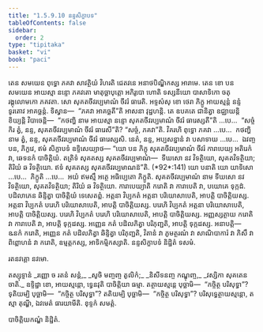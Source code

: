 ```yaml
---
title: "1.5.9.10 នន្ទសិក្ខាបទ"
tableOfContents: false
sidebar:
  order: 2
type: "tipitaka"
basket: "vi"
book: "paci"
---
```



<DynamicBreadcrumb />

<Division number="547" book="paci">

<Paragraph number="1585" book="paci">
តេន សមយេន ពុទ្ធោ ភគវា សាវត្ថិយំ វិហរតិ ជេតវនេ អនាថបិណ្ឌិកស្ស អារាមេ. តេន ខោ បន សមយេន អាយស្មា នន្ទោ ភគវតោ មាតុច្ឆាបុត្តោ អភិរូបោ ហោតិ ទស្សនីយោ បាសាទិកោ ចតុរង្គុលោមកោ ភគវតា. សោ សុគតចីវរប្បមាណំ ចីវរំ ធារេតិ. អទ្ទសំសុ ខោ ថេរា ភិក្ខូ អាយស្មន្តំ នន្ទំ ទូរតោវ អាគច្ឆន្តំ. ទិស្វាន—  “ភគវា អាគច្ឆតី”តិ អាសនា វុដ្ឋហន្តិ.
</Paragraph>

<Paragraph number="1586" book="paci">
តេ ឧបគតេ ជានិត្វា ឧជ្ឈាយន្តិ ខិយ្យន្តិ វិបាចេន្តិ—  “កថញ្ហិ នាម អាយស្មា នន្ទោ សុគតចីវរប្បមាណំ ចីវរំ ធារេស្សតី”តិ …បេ…  “សច្ចំ កិរ ត្វំ, នន្ទ, សុគតចីវរប្បមាណំ ចីវរំ ធារេសី”តិ? “សច្ចំ, ភគវា”តិ. វិគរហិ ពុទ្ធោ ភគវា …បេ…  កថញ្ហិ នាម ត្វំ, នន្ទ, សុគតចីវរប្បមាណំ ចីវរំ ធារេស្សសិ. នេតំ, នន្ទ, អប្បសន្នានំ វា បសាទាយ …បេ…  ឯវញ្ច បន, ភិក្ខវេ, ឥមំ សិក្ខាបទំ ឧទ្ទិសេយ្យាថ—
</Paragraph>

</Division>
<Division number="548" book="paci">

<Paragraph number="1587" book="paci">
<Emphasis>“យោ បន ភិក្ខុ សុគតចីវរប្បមាណំ ចីវរំ ការាបេយ្យ អតិរេកំ វា, ឆេទនកំ បាចិត្តិយំ. តត្រិទំ សុគតស្ស សុគតចីវរប្បមាណំ—  ទីឃសោ នវ វិទត្ថិយោ, សុគតវិទត្ថិយា; តិរិយំ ឆ វិទត្ថិយោ. ឥទំ សុគតស្ស សុគតចីវរប្បមាណន៑”</Emphasis>តិ. (*92*:<Emphasis>141</Emphasis>)
</Paragraph>

</Division>
<Division number="549" book="paci">

<Paragraph number="1588" book="paci">
<Emphasis>យោ បនា</Emphasis>តិ យោ យាទិសោ …បេ…  <Emphasis>ភិក្ខូ</Emphasis>តិ …បេ…  អយំ ឥមស្មឹ អត្ថេ អធិប្បេតោ ភិក្ខូតិ.
</Paragraph>

<Paragraph number="1589" book="paci">
<Emphasis>សុគតចីវរប្បមាណំ</Emphasis> នាម ទីឃសោ នវ វិទត្ថិយោ, សុគតវិទត្ថិយា; តិរិយំ ឆ វិទត្ថិយោ.
</Paragraph>

<Paragraph number="1590" book="paci">
<Emphasis>ការាបេយ្យា</Emphasis>តិ ករោតិ វា ការាបេតិ វា, បយោគេ ទុក្កដំ. បដិលាភេន ឆិន្ទិត្វា បាចិត្តិយំ ទេសេតព្ពំ.
</Paragraph>

</Division>
<Division number="550" book="paci">

<Paragraph number="1591" book="paci">
អត្តនា វិប្បកតំ អត្តនា បរិយោសាបេតិ, អាបត្តិ បាចិត្តិយស្ស. អត្តនា វិប្បកតំ បរេហិ បរិយោសាបេតិ, អាបត្តិ បាចិត្តិយស្ស. បរេហិ វិប្បកតំ អត្តនា បរិយោសាបេតិ, អាបត្តិ បាចិត្តិយស្ស. បរេហិ វិប្បកតំ បរេហិ បរិយោសាបេតិ, អាបត្តិ បាចិត្តិយស្ស.
</Paragraph>

<Paragraph number="1592" book="paci">
អញ្ញស្សត្ថាយ ករោតិ វា ការាបេតិ វា, អាបត្តិ ទុក្កដស្ស. អញ្ញេន កតំ បដិលភិត្វា បរិភុញ្ជតិ, អាបត្តិ ទុក្កដស្ស.
</Paragraph>

</Division>
<Division number="551" book="paci">

<Paragraph number="1593" book="paci">
អនាបត្តិ—  ឩនកំ ករោតិ, អញ្ញេន កតំ បដិលភិត្វា ឆិន្ទិត្វា បរិភុញ្ជតិ, វិតានំ វា ភូមត្ថរណំ វា សាណិបាការំ វា ភិសឹ វា ពិព្ពោហនំ វា ករោតិ, ឧម្មត្តកស្ស, អាទិកម្មិកស្សាតិ.

</Paragraph>
</Division>

<Paragraph number="1594" type="center" book="paci">
នន្ទសិក្ខាបទំ និដ្ឋិតំ ទសមំ.

  
រតនវគ្គោ នវមោ.



</Paragraph>

<Paragraph number="1595" type="center" book="paci">
តស្សុទ្ទានំ


</Paragraph>

<Paragraph number="1596" type="verses" book="paci">
_រញ្ញោ ច រតនំ សន្តំ,_  
_សូចិ មញ្ចញ្ច តូលិកំ;_  
_និសីទនញ្ច កណ្ឌុញ្ច,_  
_វស្សិកា សុគតេន ចាតិ._  

</Paragraph>

<Paragraph number="1597" book="paci">
ឧទ្ទិដ្ឋា ខោ, អាយស្មន្តោ, ទ្វេនវុតិ បាចិត្តិយា ធម្មា. តត្ថាយស្មន្តេ បុច្ឆាមិ—  “កច្ចិត្ថ បរិសុទ្ធា”? ទុតិយម្បិ បុច្ឆាមិ—  “កច្ចិត្ថ បរិសុទ្ធា”? តតិយម្បិ បុច្ឆាមិ—  “កច្ចិត្ថ បរិសុទ្ធា”? បរិសុទ្ធេត្ថាយស្មន្តោ, តស្មា តុណ្ហី, ឯវមេតំ ធារយាមីតិ.

</Paragraph>

<Paragraph number="1598" type="center" book="paci">
ខុទ្ទកំ សមត្តំ.

  
បាចិត្តិយកណ្ឌំ និដ្ឋិតំ.
</Paragraph>
